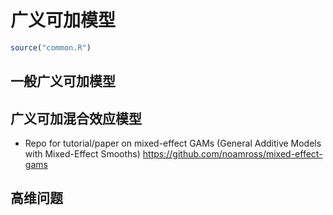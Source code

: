 # 广义可加模型 {#gam}

```r
source("common.R")
```

## 一般广义可加模型


## 广义可加混合效应模型

- Repo for tutorial/paper on mixed-effect GAMs (General Additive Models with Mixed-Effect Smooths) <https://github.com/noamross/mixed-effect-gams>

## 高维问题

